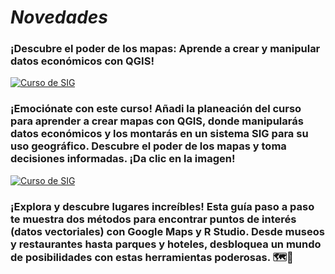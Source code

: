 # ___Novedades___

<body>
  <div class="main2">
  <div class="main-border">
    
### ¡Descubre el poder de los mapas: Aprende a crear y manipular datos económicos con QGIS!

<a href="cmapas.html"><img src="css/IMG/SIG.png" alt="Curso de SIG"></a>

### ¡Emociónate con este curso! Añadi la planeación del curso para aprender a crear mapas con QGIS, donde manipularás datos económicos y los montarás en un sistema SIG para su uso geográfico. Descubre el poder de los mapas y toma decisiones informadas. ¡Da clic en la imagen!

  </div>
  </div>
  
  <div class="main2">
  <div class="main-border">
  
  <a href="cmapas.html"><img src="css/IMG/R_G-fon.png" alt="Curso de SIG"></a>

### ¡Explora y descubre lugares increíbles! Esta guía paso a paso te muestra dos métodos para encontrar puntos de interés (datos vectoriales) con Google Maps y R Studio. Desde museos y restaurantes hasta parques y hoteles, desbloquea un mundo de posibilidades con estas herramientas poderosas. 🗺️📍

   </div>
  </div>
  
</body>